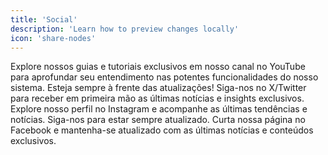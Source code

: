 ```yaml
---
title: 'Social'
description: 'Learn how to preview changes locally'
icon: 'share-nodes'
---
```


<Card title="Youtube" icon="youtube" href="https://youtube.com/@knleads">
  Explore nossos guias e tutoriais exclusivos em nosso canal no YouTube para aprofundar seu entendimento nas potentes funcionalidades do nosso sistema.
</Card>

<Card title="X / Twitter" icon="twitter" href="https://twitter.com/knleads">
  Esteja sempre à frente das atualizações! Siga-nos no X/Twitter para receber em primeira mão as últimas notícias e insights exclusivos.
</Card>

<Card title="Instagram" icon="instagram" href="https://instagram.com/knleads">
  Explore nosso perfil no Instagram e acompanhe as últimas tendências e notícias. Siga-nos para estar sempre atualizado.
</Card>

<Card title="Facebook" icon="facebook" href="https://facebook.com/knleads">
  Curta nossa página no Facebook e mantenha-se atualizado com as últimas notícias e conteúdos exclusivos.
</Card>